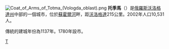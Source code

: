 {{coord|59|59|N|42|46|E|display=title}}
[[File:Coat_of_Arms_of_Totma_(Vologda_oblast).png|right]]
'''托季馬'''（{{lang-ru|То́тьма}}）是[[俄羅斯|俄羅斯]][[沃洛格達州|沃洛格達州]]中部的一個城市，位於[[蘇霍爾河|蘇霍爾河]]畔，距[[沃洛格達|沃洛格達]]215公里。2002年人口10,531人。

傳統的建城年份為1137年。1780年設市。

{{Cities and towns in Vologda Oblast}}

[[Category:沃洛格達州城市|Т]]